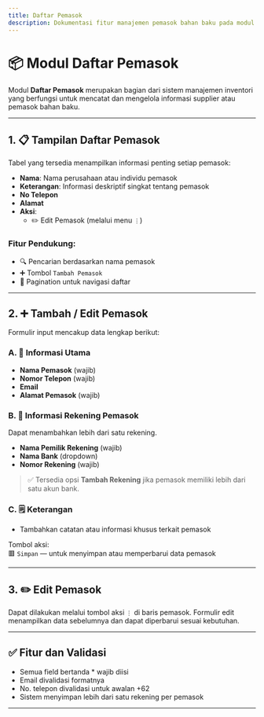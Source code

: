 ```yaml
---
title: Daftar Pemasok
description: Dokumentasi fitur manajemen pemasok bahan baku pada modul Inventori sistem Backoffice Tantri.
---
```


# 📦 Modul Daftar Pemasok

Modul **Daftar Pemasok** merupakan bagian dari sistem manajemen inventori yang berfungsi untuk mencatat dan mengelola informasi supplier atau pemasok bahan baku.

---

## 1. 📋 Tampilan Daftar Pemasok

Tabel yang tersedia menampilkan informasi penting setiap pemasok:

- **Nama**: Nama perusahaan atau individu pemasok
- **Keterangan**: Informasi deskriptif singkat tentang pemasok
- **No Telepon**
- **Alamat**
- **Aksi**:
  - ✏️ Edit Pemasok (melalui menu `⋮`)

### Fitur Pendukung:

- 🔍 Pencarian berdasarkan nama pemasok
- ➕ Tombol `Tambah Pemasok`
- 🔁 Pagination untuk navigasi daftar

---

## 2. ➕ Tambah / Edit Pemasok

Formulir input mencakup data lengkap berikut:

### A. 📄 Informasi Utama

- **Nama Pemasok** (wajib)
- **Nomor Telepon** (wajib)
- **Email**
- **Alamat Pemasok** (wajib)

### B. 🏦 Informasi Rekening Pemasok

Dapat menambahkan lebih dari satu rekening.

- **Nama Pemilik Rekening** (wajib)
- **Nama Bank** (dropdown)
- **Nomor Rekening** (wajib)

> ✅ Tersedia opsi **Tambah Rekening** jika pemasok memiliki lebih dari satu akun bank.

### C. 🗒️ Keterangan

- Tambahkan catatan atau informasi khusus terkait pemasok

Tombol aksi:  
🟥 `Simpan` — untuk menyimpan atau memperbarui data pemasok

---

## 3. ✏️ Edit Pemasok

Dapat dilakukan melalui tombol aksi `⋮` di baris pemasok. Formulir edit menampilkan data sebelumnya dan dapat diperbarui sesuai kebutuhan.

---

## ✅ Fitur dan Validasi

- Semua field bertanda \* wajib diisi
- Email divalidasi formatnya
- No. telepon divalidasi untuk awalan +62
- Sistem menyimpan lebih dari satu rekening per pemasok

---
